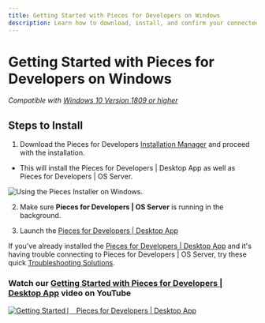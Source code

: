 ```yaml
---
title: Getting Started with Pieces for Developers on Windows
description: Learn how to download, install, and confirm your connected applications on Windows - it only takes 3 steps!
---
```


# Getting Started with Pieces for Developers on Windows
_Compatible with <a href="{{ links.installation.windows_versions }}">Windows 10 Version 1809 or higher</a>_

## Steps to Install
1. Download the Pieces for Developers <a href="{{ links.installation.pieces_suite_manager }}">Installation Manager</a> and proceed with the installation.
- This will install the Pieces for Developers | Desktop App as well as Pieces for Developers | OS Server.

![Using the Pieces Installer on Windows.](https://storage.googleapis.com/pieces_static_resources/vs_code_marketplace/GIFs/INSTALL_WINDOWS)

2. Make sure **Pieces for Developers | OS Server** is running in the background.

3. Launch the <a href="{{ links.website.home }}">Pieces for Developers | Desktop App</a>

If you've already installed the <a href="{{ links.website.pfd_desktop_install }}">Pieces for Developers | Desktop App</a> and it's having trouble connecting to Pieces for Developers | OS Server, try these quick <a href="{{ links.internal.faqs }}">Troubleshooting Solutions</a>.

### Watch our <a href="{{ links.videos.getting_started_desktop }}">Getting Started with Pieces for Developers | Desktop App</a> video on YouTube
[![Getting Started ⎸ Pieces for Developers | Desktop App](https://storage.googleapis.com/pieces_static_resources/pfd_wiki/MEET_PIECES.png)](https://youtu.be/bczfW9wk8Bo)
